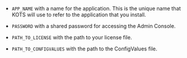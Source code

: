* `APP_NAME` with a name for the application. This is the unique name that KOTS will use to refer to the application that you install.

* `PASSWORD` with a shared password for accessing the Admin Console.

* `PATH_TO_LICENSE` with the path to your license file.

* `PATH_TO_CONFIGVALUES` with the path to the ConfigValues file.